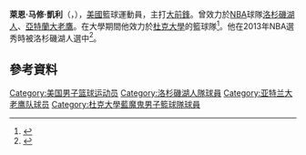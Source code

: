 {{Infobox NBA Player
| image =Ryan_Kelly_2013.jpg
| team  =澀谷陽光搖滾
| number=34
}}
'''萊恩·马修·凱利'''（{{lang-en|'''Ryan Matthew Kelly'''}}，{{bd|1991年|4月9日}}），[[美國|美國]]籃球運動員，主打[[大前鋒|大前鋒]]。曾效力於[[NBA|NBA]]球隊[[洛杉磯湖人|洛杉磯湖人]]、[[亚特兰大老鹰|亞特蘭大老鷹]]。在大學期間他效力於[[杜克大學|杜克大學]]的籃球隊<ref name=bio>{{Cite web |url=http://www.goduke.com/ViewArticle.dbml?ATCLID=204812453 |title=#34 Ryan Kelly |accessdate=2015-06-14 |archive-date=2015-09-24 |archive-url=https://web.archive.org/web/20150924022950/http://www.goduke.com/ViewArticle.dbml?ATCLID=204812453 |dead-url=no }}</ref>。他在2013年NBA選秀時被洛杉磯湖人選中<ref>{{cite web|url=http://espn.go.com/blog/los-angeles/lakers/post/_/id/36801/lakers-draft-dukes-ryan-kelly-in-second-round|title=Lakers draft Duke's Ryan Kelly in second round|date=June 28, 2013|work=ESPN.com|accessdate=July 6, 2013|archive-date=2015-12-22|archive-url=https://web.archive.org/web/20151222144450/http://espn.go.com/blog/los-angeles/lakers/post/_/id/36801/lakers-draft-dukes-ryan-kelly-in-second-round|dead-url=no}}</ref>。

==參考資料==
{{Reflist}}

{{2013 NBA Draft}}

{{Authority control}}
{{DEFAULTSORT:Kelly, Ryan}}
[[Category:美国男子篮球运动员|Category:美国男子篮球运动员]]
[[Category:洛杉磯湖人隊球員|Category:洛杉磯湖人隊球員]]
[[Category:亚特兰大老鹰队球员|Category:亚特兰大老鹰队球员]]
[[Category:杜克大學藍魔鬼男子籃球隊球員|Category:杜克大學藍魔鬼男子籃球隊球員]]
